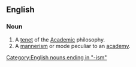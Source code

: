 ==English==
===Noun===
{{en-noun}}

# A [[tenet]] of the [[Academic]] philosophy.
# A [[mannerism]] or mode peculiar to an [[academy]].

[[Category:English nouns ending in "-ism"]]